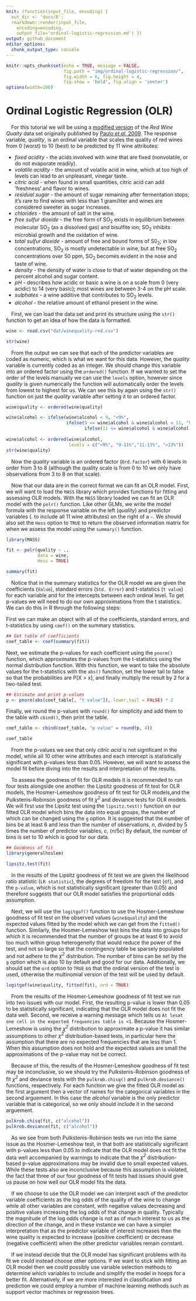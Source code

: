 ```yaml
---
knit: (function(input_file, encoding) {
  out_dir <- 'docs/R';
  rmarkdown::render(input_file,
    encoding=encoding,
    output_file='ordinal-logistic-regression.md') })
output: github_document
editor_options:
  chunk_output_type: console
---
```


```r
knitr::opts_chunk$set(echo = TRUE, message = FALSE,
                      fig.path = "img/ordinal-logistic-regression/",
                      fig.width = 6, fig.height = 4,
                      fig.show = 'hold', fig.align = 'center')
options(width=100)
```

# Ordinal Logistic Regression (OLR)

&emsp;For this tutorial we will be using a [modified version]() of the *Red Wine Quaity* data set originally published by [Paulo <i>et al.</i> 2009](https://www.sciencedirect.com/science/article/pii/S0167923609001377?casa_token=FA46cZUBbKYAAAAA:-dW3CVVFbG_qTvY-73Bzhob89GojMasXIjpPX3-Hv37eV9kEZRXzuG8Ijns3JBMvewTLYww9).  The response variable, *quality*, is an ordinal variable that scales the quality of red wines from 0 (worst) to 10 (best) to be predicted by 11 wine attributes:

* *fixed acidity* - the acids involved with wine that are fixed (nonvolatile, or do not evaporate readily).
* *volatile acidity* - the amount of volatile acid in wine, which at too high of levels can lead to an unpleasant, vinegar taste.
* *citric acid* - when found in small quantities, citric acid can add 'freshness' and flavor to wines.
* *residual sugar* - the amount of sugar remaining after fermentation stops; it's rare to find wines with less than 1 gram/liter and wines are considered sweeter as sugar increases.
* *chlorides* - the amount of salt in the wine.
* *free sulfur dioxide* - the free form of SO<sub>2</sub> exists in equilibrium between molecular SO<sub>2</sub> (as a dissolved gas) and bisulfite ion; SO<sub>2</sub> inhibits microbial growth and the oxidation of wine.
* *total sulfur dioxide* - amount of free and bound forms of S0<sub>2</sub>; in low concentrations, SO<sub>2</sub> is mostly undetectable in wine, but at free SO<sub>2</sub> concentrations over 50 ppm, SO<sub>2</sub> becomes evident in the nose and taste of wine.
* *density* - the density of water is close to that of water depending on the percent alcohol and sugar content.
* *pH* - describes how acidic or basic a wine is on a scale from 0 (very acidic) to 14 (very basic); most wines are between 3-4 on the pH scale.
* *sulphates* - a wine additive that contributes to SO<sub>2</sub> levels.
* *alcohol* - the relative amount of ethanol present in the wine.

&emsp;First, we can load the data set and print its structure using the `str()` function to get an idea of how the data is formatted.

```r
wine <- read.csv("dat/winequality-red.csv")

str(wine)
```

&emsp;From the output we can see that each of the predictor variables are coded as numeric, which is what we want for this data.  However, the *quality* variable is currently coded as an integer.  We should change this variable into an ordered factor using the `ordered()` function.  If we wanted to set the order of the levels manually we can use the `levels` option, however since *quality* is given numerically the function will automatically order the levels from lowest to highest for us.  We can see this by again using the `str()` function on just the *quality* variable after setting it to an ordered factor.

```r
wine$quality <- ordered(wine$quality)

wine$alcohol <- ifelse(wine$alcohol < 9, "<9%",
                       ifelse(9 <= wine$alcohol & wine$alcohol < 11, "9-11%",
                              ifelse(11 <= wine$alcohol & wine$alcohol < 13, "11-13%", ">13%")))
                       
wine$alcohol <- ordered(wine$alcohol,
                        levels = c("<9%", "9-11%","11-13%", ">13%"))
str(wine$quality)
```

&emsp;Now the *quality* variable is an ordered factor (`Ord.factor`) with 6 levels in order from 3 to 8 (although the quality scale is from 0 to 10 we only have observations from 3 to 8 on that scale).

&emsp;Now that our data are in the correct format we can fit an OLR model.  First, we will want to load the `MASS` library which provides functions for fitting and assessing OLR models.  With the `MASS` library loaded we can fit an OLR model with the `polr()` function.  Like other GLMs, we write the model formula with the response variable on the left (*quality*) and predictor variables (*.* to include all 11 wine attributes) on the right of a `~`.  We should also set the `Hess` option to `TRUE` to return the observed information matrix for when we assess the model using the `summary()` function.

```r
library(MASS)

fit <- polr(quality ~ .,
            data = wine,
            Hess = TRUE)

summary(fit)
```

&emsp;Notice that in the summary statistics for the OLR model we are given the coefficients (`Value`), standard errors (`Std. Error`) and t-statstics (`t value`) for each variable and for the intercepts between each ordinal level.  To get p-values we will need to do our own approximations from the t statistics.  We can do this in R through the following steps:

First we can make an object with all of the coefficients, standard errors, and t-statistics by using `coef()` on the summary statistics.

```r
## Get table of coefficients
coef_table <- coef(summary(fit))
```

Next, we estimate the p-values for each coefficient using the `pnorm()` function, which approximates the p-values from the t-statistics using the normal distribution function.  With this function, we want to take the absolute values for the t-statistics with the `abs()` function, set the lower tail to false so that the probabilities are P[X > x], and finally multiply the result by 2 for a two-tailed test.

```r
## Estimate and print p-values
p <- pnorm(abs(coef_table[, "t value"]), lower.tail = FALSE) * 2
```

Finally, we round the p-values with `round()` for simplicity and add them to the table with `cbind()`, then print the table.

```r
coef_table <- cbind(coef_table, "p value" = round(p, 4))

coef_table
```

&emsp;From the p-values we see that only *citric acid* is not significant in the model, while all 10 other wine attributes and each intercept is statistically significant with p-values less than 0.05.  However, we will want to assess the model fit before diving into the results and interpretation of the results.

&emsp;To assess the goodness of fit for OLR models it is recommended to run four tests alongside one another: the Lipsitz goodness of fit test for OLR models, the Hosmer-Lemeshow goodness of fit test for OLR models,and the Pulkstenis-Robinson goodness of fit <i>&chi;<sup>2</sup></i> and deviance tests for OLR models.  We will first use the Lipsitz test using the `lipsitz.test()` function on our fitted OLR model which bins the data into equal groups, the number of which can be changed using the `g` option.  It is suggested that the number of bins be at least 6 and less than the number of observations, *n*, divided by 5 times the number of predictor variables, *c*, (*n*/5*c*)  By default, the number of bins is set to 10 which is good for our data.

```r
## Goodness of fit
library(generalhoslem)

lipsitz.test(fit)
```

&emsp;In the results of the Lipsitz goodness of fit test we are given the likelihood ratio statistic (`LR statistic`), the degrees of freedom for the test (`df`), and the `p-value`, which is not statistically significant (greater than 0.05) and therefore suggests that our OLR model satisfies the proportional odds assumption.

&emsp;Next, we will use the `logitgof()` function to use the Hosmer-Lemeshow goodness of fit test on the observed values (`wine$quality`) and the expected values fitted by the model which we can get from the `fitted()` function.  Similarly, the Hosmer-Lemeshow test bins the data into groups for which it is recommended that the number of groups be at least 6 to avoid too much within group heterogeneity that would reduce the power of the test, and not so large so that the contingency table be sparsely populated and not adhere to the <i>&chi;<sup>2</sup></i> distribution.  The number of bins can be set by the `g` option which is also 10 by default and good for our data.  Additionally, we should set the `ord` option to `TRUE` so that the ordinal version of the test is used, otherwise the multinomial version of the test will be used by default.

```r
logitgof(wine$quality, fitted(fit), ord = TRUE)
```

&emsp;From the results of the Hosmer-Lemeshow goodness of fit test we run into two issues with our model.  First, the resulting p-value is lower than 0.05 to be statistically significant, indicating that the OLR model does not fit the data well.  Second, we receive a warning message which tells us `At lesat one cell in the expected frequencies table is <1`.  Because the Hosmer-Lemeshow is using the <i>&chi;<sup>2</sup></i> distribution to approximate a p-value it has similar assumptions to other <i>&chi;<sup>2</sup></i> distribution-based tests, in particular here the assumption that there are no expected frequencies that are less than 1.  When this assumption does not hold and the expected values are small the approximations of the p-value may not be correct.

&emsp;Because of this, the results of the Hosmer-Lemeshow goodness of fit test may be inconclusive, so we should try the Pulkstenis-Robinson goodness of fit <i>&chi;<sup>2</sup></i> and deviance tests with the `pulkrob.chisq()` and `pulkrob.deviance()` functions, respectively.  For each function we give the fitted OLR model as the first argument then a vector of names for the categorical variables in the second arguement.  In this case the *alcohol* variable is the only predictor variable that is categorical, so we only should include it in the second arguement.

```r
pulkrob.chisq(fit, c("alcohol"))
pulkrob.deviance(fit, c("alcohol"))
```

&emsp;As we see from both Pulkstenis-Robinson tests we run into the same issue as the Hosmer-Lemeshow test, in that both are statistically significant with p-values less than 0.05 to indicate that the OLR model does not fit the data well accompanied by warnings to indicate that the <i>&chi;<sup>2</sup></i> distribution-based p-value approximations may be invalid due to small expected values.  While these tests also are inconclusive because this assumption is violated, the fact that three of our four goodness of fit tests had issues should give us pause on how well our OLR model fits the data.

&emsp;If we choose to use the OLR model we can interpret each of the predictor variable coefficients as the log odds of the quality of the wine to change while all other variables are constant, with negative values decreasing and positive values increasing the log odds of that change in quality.  Typically the magnitude of the log odds change is not as of much interest to us as the direction of the change, and in these instance we can have a simpler interpretation that as the predictor variable of interest increases then the wine quality is expected to increase (positive coefficient) or decrease (negative coefficient) when the other predictor variables remain constant.

&emsp;If we instead decide that the OLR model has significant problems with its fit we could instead choose other options.  If we want to stick with fitting an OLR model then we could possibly use variable selection methods to determine which variables to include and simplify the model in hoeps for a better fit.  Alternatively, if we are more interested in classification and prediction we could employ a number of machine learning methods such as support vector machines or regression trees.
